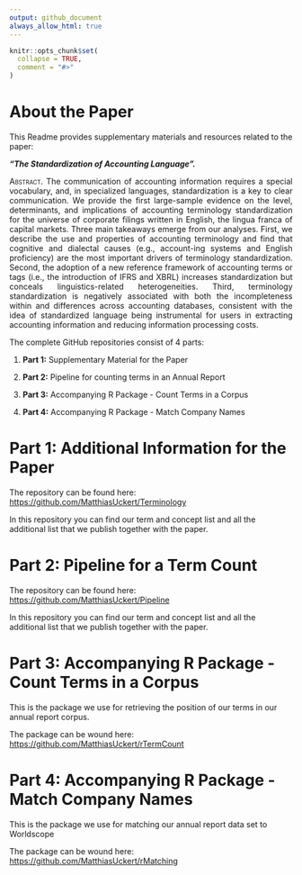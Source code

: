 ```yaml
---
output: github_document
always_allow_html: true
---
```


<!-- README.md is generated from README.Rmd. Please edit that file -->

```r
knitr::opts_chunk$set(
  collapse = TRUE,
  comment = "#>"
)
```

# About the Paper

This Readme provides supplementary materials and resources related to the paper:

***"The Standardization of Accounting Language".***

::: {style="text-align: justify"}
[Abstract.]{.smallcaps} The communication of accounting information requires a special vocabulary, and, in specialized languages, standardization is a key to clear communication. We provide the first large-sample evidence on the level, determinants, and implications of accounting terminology standardization for the universe of corporate filings written in English, the lingua franca of capital markets. Three main takeaways emerge from our analyses. First, we describe the use and properties of accounting terminology and find that cognitive and dialectal causes (e.g., account-ing systems and English proficiency) are the most important drivers of terminology standardization. Second, the adoption of a new reference framework of accounting terms or tags (i.e., the introduction of IFRS and XBRL) increases standardization but conceals linguistics-related heterogeneities. Third, terminology standardization is negatively associated with both the incompleteness within and differences across accounting databases, consistent with the idea of standardized language being instrumental for users in extracting accounting information and reducing information processing costs.
:::

The complete GitHub repositories consist of 4 parts:

1.  **Part 1:** Supplementary Material for the Paper

2.  **Part 2:** Pipeline for counting terms in an Annual Report

3.  **Part 3:** Accompanying R Package - Count Terms in a Corpus

4.  **Part 4:** Accompanying R Package - Match Company Names

# Part 1: Additional Information for the Paper

The repository can be found here: <https://github.com/MatthiasUckert/Terminology>

In this repository you can find our term and concept list and all the additional list that we publish together with the paper.

# Part 2: Pipeline for a Term Count

The repository can be found here: <https://github.com/MatthiasUckert/Pipeline>

In this repository you can find our term and concept list and all the additional list that we publish together with the paper.

# Part 3: Accompanying R Package - Count Terms in a Corpus

This is the package we use for retrieving the position of our terms in our annual report corpus.

The package can be wound here: <https://github.com/MatthiasUckert/rTermCount>

# Part 4: Accompanying R Package - Match Company Names

This is the package we use for matching our annual report data set to Worldscope

The package can be wound here: <https://github.com/MatthiasUckert/rMatching>